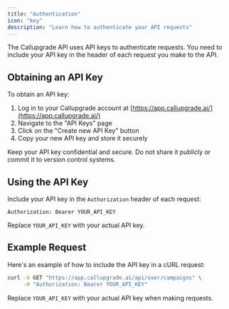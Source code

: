 ```yaml
---
title: "Authentication"
icon: "key"
description: "Learn how to authenticate your API requests"
---
```


The Callupgrade API uses API keys to authenticate requests. You need to include your API key in the header of each request you make to the API.

## Obtaining an API Key

To obtain an API key:

1. Log in to your Callupgrade account at [https://app.callupgrade.ai/](https://app.callupgrade.ai/)
2. Navigate to the "API Keys" page
3. Click on the "Create new API Key" button
4. Copy your new API key and store it securely

<Warning>
  Keep your API key confidential and secure. Do not share it publicly or commit
  it to version control systems.
</Warning>

## Using the API Key

Include your API key in the `Authorization` header of each request:

```
Authorization: Bearer YOUR_API_KEY
```

Replace `YOUR_API_KEY` with your actual API key.

## Example Request

Here's an example of how to include the API key in a cURL request:

```bash
curl -X GET "https://app.callupgrade.ai/api/user/campaigns" \
     -H "Authorization: Bearer YOUR_API_KEY"
```

Replace `YOUR_API_KEY` with your actual API key when making requests.
